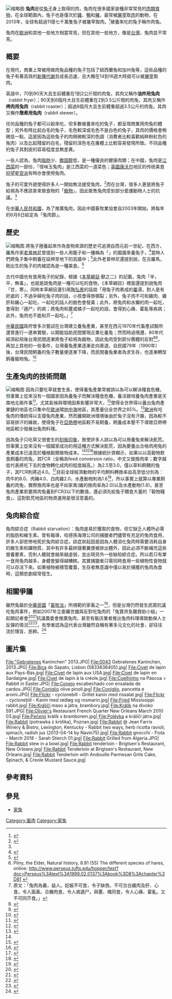{{营养值
| name           = 兔肉（[[家兔|家兔]]生肉）
| note           = 
| kJ             = 569
| water          = 72.82 g
| protein        = 20.05 g
| fat            = 5.55 g
| carbs          = 0.00 g
| iron_mg        = 1.57
| sodium_mg      = 41
| pantothenic_mg = 0.8
| vitA_ug        = 0
| satfat         = 1.66 g
| monofat        = 1.5 g
| polyfat        = 1.08 g
<!-- amino acids -->
| tryptophan=0.265 g
| threonine=0.897 g
| isoleucine=0.951 g
| leucine=1.562 g
| lysine=1.756 g
| methionine=0.502 g
| cystine=0.252 g
| phenylalanine=0.823 g
| tyrosine=0.714 g
| valine=1.019 g
| arginine=1.239 g
| histidine=0.562 g
| alanine=1.21 g
| aspartic acid=1.959 g
| glutamic acid=3.217 g
| glycine=1.089 g
| proline=0.98 g
| serine=0.889 g
| source_usda    = 1
| right          = 1
}}
[[File:9568Marinated_chunks_of_rabbit_in_the_Philippines_05.jpg|缩略图]]
'''兔肉'''是從[[兔子|兔子]]身上取得的肉，兔肉在很多國家是種非常常見的[[肉類食物|肉類食物]]，在全球範圍內，兔子也是僅次於[[雞|雞]]、[[鴨|鴨]]和[[家豬|豬]]，最常被[[屠宰|屠宰]]取[[肉|肉]]的動物，在2013年，全球有超過11億七千萬隻兔子被屠宰取肉。<ref>{{Cite web|url=http://www.fao.org/faostat/en/#data/QL|title=FAOSTAT|website=www.fao.org|access-date=2019-10-25|archive-url=https://web.archive.org/web/20170511194947/http://www.fao.org/faostat/en/#data/QL|archive-date=2017-05-11|dead-url=no}}</ref>被養來吃的兔子稱作肉兔。

兔肉在[[歐洲|歐洲]]和其他一些地方相當常見，但在其他一些地方，像是[[台灣|台灣]]，兔肉並不常見。

==概要==
在現代，商業上常被用做肉兔品種的兔子包括了紐西蘭兔和加州兔等，這些品種的兔子有著高效的[[新陳代謝|新陳代謝]]且成長迅速，且大概在14到16週大時就可以被[[屠宰|屠宰]]取肉。

英語中，70到90天大且生前體重在1到2公斤間的肉兔，其肉又稱作'''油炸用兔肉'''（rabbit fryer）；90天到6個月大且生前體重在2到3.5公斤間的肉兔，其肉又稱作'''烤肉用兔肉'''（rabbit roaster）；超過6個月大且生前體重超過3.5公斤的肉兔，其肉又稱作'''燉煮用兔肉'''（rabbit stewer）。

任何品種的兔子都可以殺來吃，但多數被養來吃的兔子，都呈現商業用肉兔的體型；另外有時比起白毛的兔子，毛色較深或毛色不是白色的兔子，其肉的價格會稍微低一點，這是因為這些兔子的肉稍微較深的色調（消費者比較喜歡純粹粉紅色的兔肉）以及比起殘留的白毛，殘留的深色毛在屠體上比較容易發現所致。不同品種的兔子其剝皮的容易程度並無差異。

一些人認為，兔肉[[脂肪|脂肪]]少、[[膽固醇|膽固醇]]低，是一種優良的健康肉類；在中國，兔肉是[[贛菜|江西菜]]的一部份，「怪味玉兔肉」是江西菜的一道菜色；[[英國|英國]][[康沃尔|康沃尔]]地区的传统美食[[仰望星空派|仰望星空派]]有時亦會使用兔肉。

兔子的可愛外貌使得許多人一開始無法接受兔肉，<ref>{{cite news|title=兔肉開始蔚為風潮　廚師：後腿相當肥美|url=http://www.ettoday.net/news/20140510/355550.htm|publisher=東森新聞雲|date=2010-05-10|accessdate=2015-01-02|archive-date=2015-01-02|archive-url=https://web.archive.org/web/20150102062440/http://www.ettoday.net/news/20140510/355550.htm|dead-url=no}}</ref>而在台灣，很多人更是將兔子給視為不應該拿來做食物的「[[寵物|寵物]]」，因此販售兔肉受到部分愛護動物人士的抗議。<ref name="兔肉入菜動保反彈" />

在[[中華人民共和國|中華人民共和國]]，為了推廣兔肉，因此中國畜牧業協會自2003年開始，將每年的6月6日給定為「兔肉節」。

==歷史==
{{main|養兔產業}}
[[File:Terrine_de_lièvre_de_Haute-Provence.jpg|缩略图]]
將兔子圈養起來作為食物來源的歷史可追溯自西元前一世紀，在西方，羅馬作家[[老普林尼|老普林尼]]曾提到一些人用籠子和一種稱為「{{ill|leporaria|fr|Leporarium}}」的圍牆來養兔子，<ref name="Irving-PeaseFrantz2018">{{cite journal|last1=Irving-Pease|first1=Evan K.|last2=Frantz|first2=Laurent A.F.|last3=Sykes|first3=Naomi|last4=Callou|first4=Cécile|last5=Larson|first5=Greger|title=Rabbits and the Specious Origins of Domestication|journal=Trends in Ecology & Evolution|volume=33|issue=3|pages=149–152|year=2018|issn=0169-5347|doi=10.1016/j.tree.2017.12.009|pmid=29454669|url=http://qmro.qmul.ac.uk/xmlui/handle/123456789/34474|access-date=2020-09-02|archive-date=2019-08-22|archive-url=https://web.archive.org/web/20190822215505/https://qmro.qmul.ac.uk/xmlui/handle/123456789/34474|dead-url=no}}</ref>當時人們將兔子集中飼養在延伸至地下的高牆中；<ref>{{Cite book|last=Moore|first=Lucile C.|url=https://books.google.com/books?id=V8uPBQAAQBAJ&pg=PA18#v=onepage|title=A House Rabbit Primer: Understanding and Caring for your Companion Rabbit|publisher=Santa Monica Press, LLC|year=2005|isbn=1595808736|location=Santa Monica, CA|pages=19–20}}</ref>此外老普林尼還提到說，在古羅馬，剛出生的兔子的肉被認為是一種美食。<ref>Pliny, the Elder, Natural history, 8.81 (55) The different species of hares, online: http://www.perseus.tufts.edu/hopper/text?doc=Perseus%3Atext%3A1999.02.0137%3Abook%3D8%3Achapter%3D81 {{Wayback|url=http://www.perseus.tufts.edu/hopper/text?doc=Perseus%3Atext%3A1999.02.0137%3Abook%3D8%3Achapter%3D81 |date=20170429043950 }}</ref>

古代中國也有食用兔子的紀錄，根據《[[本草綱目|本草綱目]]‧獸之二》的記載，兔肉「辛，平，無毒」，也就是說兔肉是一種可以吃的食物，《本草綱目》裡面還提到說兔肉「甘，寒」，同時本草綱目還引用[[陶弘景|陶弘景]]的話說「用兔子肉煮成的[[羹|羹]]湯，對人是有好處的；不過孕婦吃兔子肉的話，小孩會得唇顎裂；另外，兔子肉不可和雞肉、雞肝和雞心一起吃，一起吃的話人的臉色會發黃；此外，將兔肉和水獺的肉一起吃，會得到『遁尸』的病；將兔肉和薑或橘子一起吃的話，會得到心痛、霍亂等疾病；此外，兔肉也不能和芥一起吃。」<ref>原文：「兔肉為羹，益人。妊娠不可食，令子缺唇。不可合白雞肉及肝、心食，令人面黃。合獺肉食，令人病遁尸。與薑、橘同食，令人心痛、霍亂。又不可同芥食。」</ref>

[[中華民國|中華民國]]政府曾多次嘗試在台灣建立養兔產業，甚至在西元1970年代畜產試驗所還曾進行一連串實驗，以期能協助民間實現企業化養兔；然而時過境遷，80年代經濟起飛後台灣民間逐漸將兔子給視為寵物，因此兔肉受到部分團體的反對<ref>{{Cite web|title=別讓嫦娥笑我們貪吃！ - 【雄認真、雄打拼】羅世雄部落格 - udn部落格|url=http://blog.udn.com/bearcity/988390|accessdate=2021-02-01|work=blog.udn.com|language=zh-TW}}</ref><ref>{{Cite web|title=[兔兔新聞] 農委會推廣吃兔肉引反彈 ，立委要求停止!|url=https://blog.xuite.net/blue_sky23/rabbitget/11764046|accessdate=2021-02-01|date=2007-05-26|last=海綾月 (blue_sky23)|work=隨意窩 Xuite日誌}}</ref>，再加上其他的一些事件，台灣養兔產業逐漸走向衰退，自民國79年（1990年）後，台灣民間飼養的兔子數量便逐漸下降，而民間養兔業者為求生存，也逐漸轉型飼養寵物兔。<ref>{{Cite web|url=https://kmweb.coa.gov.tw/subject/subject.php?id=10192|title=兔隻過去與未來之展望|accessdate=2015-01-02|publisher=行政院農業委員會}}</ref>

==生產兔肉的技術問題==
[[File:Rabbit_steak_with_pasta_with_creamy_sauce_and_pepper.jpg|缩略图]]
因為只要吃草就會生長，使得養兔產業常被誤以為可以解決糧食危機，但事實上從來沒有一個國家因為養兔子而解決糧食危機，養活跟培養兔肉產業是天南地北兩件事<ref name=":1">{{Cite web|title=6-3-18 何不食兔麋？聽說兔肉健康又實惠... - 愛兔時代 BUNNY TIME|url=http://time.rabbit.org.tw/ai-tu-zhuan-lan/6-3-dong-bao-wen-zhang-zhuan-lan/6-3-18-he-bu-shi-tu-mi-ting-shuo-tu-rou-jian-kang-you-shi-hui|accessdate=2020-05-28|work=time.rabbit.org.tw|archive-date=2020-09-27|archive-url=https://web.archive.org/web/20200927042331/http://time.rabbit.org.tw/ai-tu-zhuan-lan/6-3-dong-bao-wen-zhang-zhuan-lan/6-3-18-he-bu-shi-tu-mi-ting-shuo-tu-rou-jian-kang-you-shi-hui|dead-url=no}}</ref>，尤其氣候與環境因素影響非常大，<ref>{{Cite web|title=6-3-18 何不食兔麋？聽說兔肉健康又實惠... - 愛兔時代 BUNNY TIME|url=http://time.rabbit.org.tw/ai-tu-zhuan-lan/6-3-dong-bao-wen-zhang-zhuan-lan/6-3-18-he-bu-shi-tu-mi-ting-shuo-tu-rou-jian-kang-you-shi-hui|accessdate=2020-05-12|work=time.rabbit.org.tw|archive-date=2020-09-27|archive-url=https://web.archive.org/web/20200927042331/http://time.rabbit.org.tw/ai-tu-zhuan-lan/6-3-dong-bao-wen-zhang-zhuan-lan/6-3-18-he-bu-shi-tu-mi-ting-shuo-tu-rou-jian-kang-you-shi-hui|dead-url=no}}</ref>使得全世界得以養出兔肉產業鏈的地區也只集中在[[歐洲|歐洲]]環[[地中海|地中海]]地區，其產量佔全世界之85%。<ref>{{Cite web|url=http://www.angrin.tlri.gov.tw/rabbit/rabbit_aevp.htm|title=養兔產業現況與展望座談會會議資料|accessdate=2015-01-02|publisher=行政院農業委員會畜產試驗所|archive-date=2016-03-04|archive-url=https://web.archive.org/web/20160304220732/http://www.angrin.tlri.gov.tw/rabbit/rabbit_aevp.htm|dead-url=no}}</ref>[[歐洲|歐洲]]有吃兔肉的傳統得以支撐兔肉產業，然而離開歐洲環境後由於兔子沒有汗腺，因為較不容易排汗的緣故，使得兔子在[[亞熱帶|亞熱帶]]地區較不易飼養，飼養成本壓不下導致亞熱帶地區較少發展出兔肉料理。

因為兔子只吃草又很會生的[[刻板印象|刻板印象]]，致使許多人誤以為可以用養兔來解決飢荒。但事實上從來沒有一個國家成功的用這種方式解決飢荒，因為要養出合格肉用兔的產業成本已遠高於種植穀類做物成本。<ref name=":1" /><ref>{{Cite web|title=饑荒嚴重想奇招 北韓養兔子解決│TVBS新聞網|url=https://news.tvbs.com.tw/local/338261|accessdate=2020-05-12|last=TVBS|work=TVBS|language=zh-tw|archive-date=2020-07-03|archive-url=https://web.archive.org/web/20200703234709/https://news.tvbs.com.tw/local/338261|dead-url=no}}</ref><ref>{{Cite web|title=德國巨兔 解北韓饑荒？ - 國際 - 自由時報電子報|url=https://news.ltn.com.tw/news/world/paper/111191|accessdate=2020-05-12|date=2007-01-13|work=自由電子報|language=zh-TW|archive-date=2020-07-02|archive-url=https://web.archive.org/web/20200702020217/https://news.ltn.com.tw/news/world/paper/111191|dead-url=no}}</ref>根據統計資顯示，如果以以高穀物飲食飼養的肉兔，其FCR（全稱為feed conversion ratio，中文又做換肉率；數字越低代表將吃下去的食物轉化成肉的程度越高。）為2.5至3.0，僅以草料飼餵的兔子，其FCR則將近4.0。<ref>{{Cite journal|title=Feed conversion ratio|url=https://en.wikipedia.org/w/index.php?title=Feed_conversion_ratio&oldid=963626397|date=2020-06-20|journal=Wikipedia|language=en}}</ref>目前全球經濟動物的平均飼料轉換率由高至低分別為：肉牛約8.0、肉豬4.0、白肉雞2.0，水產動物則為1.6<ref>{{Cite web|title=永續發展：水產與畜禽動物的飼料轉換率比一比-行政院農業委員會農業科技專案計畫服務網|url=https://agtech.coa.gov.tw/news/news_more?id=23d37fb615d7407ea569ce77c6159f7e|accessdate=2020-07-23|date=2008-10-25|last=財團法人台灣經濟研究院|work=行政院農業委員會|archive-date=2020-07-23|archive-url=https://web.archive.org/web/20200723021047/https://agtech.coa.gov.tw/news/news_more?id=23d37fb615d7407ea569ce77c6159f7e|dead-url=no}}</ref>，所以事實上就算以專業飼養的肉兔，實際換肉率也是不如家禽(雞的換肉率為2.0)以及水產動物(1.6)，甚至兔肉產業若要將肉兔養到FCR3以下的數值，還必須先給兔子餵食大量的「穀物糧食」，這對飢荒地區的物資運用是很沒意義的。

== 兔肉綜合症 ==
兔肉綜合症（Rabbit starvation）：兔肉是易於獲取的食物，但它缺乏人體所必需的脂肪和維生素。曾有報導，哈德孫海灣公司的捕獵者們儘管有充足的兔肉食用，許多人卻悲慘地死於兔肉綜合症。該症狀起因是因為人體消化兔肉時需要消耗自身的維生素和礦物質，其中有許多最終隨著糞便被排出體外，因此必須不斷補充這些營養要素，否則人體就會越來越虛弱，並出現另外一些缺陷綜合症。所以若只有單一食用兔肉越多，身體會變得越糟糕。其實捕獵者只需同時食用一些植物性食物就可以存活下來。如果植物被積雪覆蓋，生存者無意識中僅以易於捕獲的兔肉為食時，這類悲劇經常發生。

==相關爭議==
雖然兔屬於[[中華民國|中華民國]]「[[s:畜牧法_(民國99年)|畜牧法]]」所規範的家畜之一<ref>{{cite news|title=持續健全兔及鹿飼養登記與宰殺管理 以降低食肉風險|url=http://www.coa.gov.tw/theme_data.php?theme=news&sub_theme=agri&id=5070|publisher=行政院農業委員會|date=2014-12-15|accessdate=2015-11-11|archive-url=https://web.archive.org/web/20160915233913/http://www.coa.gov.tw/theme_data.php?theme=news&sub_theme=agri&id=5070|archive-date=2016-09-15|dead-url=yes}}</ref>，但是台灣仍然發生民眾抗議吃兔肉事件，例如2007年立委羅世雄與反對吃兔肉的「兔寶貝急難救助小組」一起開記者會<ref>{{Cite web|title=不解?? 為什麼要推廣吃兔肉呢? @ 皮皮的部落格 :: 痞客邦 ::|url=http://ljs0100.pixnet.net/blog/post/40513718|access-date=2021-12-29|last=Lee (ljs0100)|first=pepe|work=皮皮的部落格|language=zh-TW}}</ref><ref>{{Cite web|title=[兔兔新聞] 農委會推廣吃兔肉引反彈 ，立委要求停止!|url=https://blog.xuite.net/blue_sky23/rabbitget/11764046|access-date=2021-12-29|date=2007-05-26|last=海綾月 (blue_sky23)|work=隨意窩 Xuite日誌}}</ref>抗議農委會推廣兔肉，甚至有飯店業者推出兔肉料理導致動保人士反彈的情況<ref name="兔肉入菜動保反彈">{{cite news |title=兔肉入菜動保反彈 網友：可愛就不能吃？ |url=http://udn.com/NEWS/LIFE/LIF1/9135049.shtml |publisher=聯合新聞網 |date=2014-12-17 |accessdate=2015-01-02 |archiveurl=https://archive.is/20150102050158/http://udn.com/NEWS/LIFE/LIF1/9135049.shtml |archivedate=2015-01-02 |dead-url=no }}</ref><ref>{{cite news|title=兔肉火鍋惹議 西華：合法使用|url=http://www.cna.com.tw/news/firstnews/201412170429-1.aspx|publisher=[[中央社|中央社]]|date=2014-12-17|accessdate=2015-01-02|archive-date=2014-12-17|archive-url=https://web.archive.org/web/20141217193748/http://www.cna.com.tw/news/firstnews/201412170429-1.aspx|dead-url=no}}</ref>，有學者認為這代表台灣雖然自稱有著多元文化的社會，卻往往流於理盲、民粹。<ref>{{cite news|title=從抗議兔肉火鍋　反思台灣公民意識成熟度|url=http://www.peoplenews.tw/news/9657367c-7ac9-4ee8-b904-2761090cdc69|publisher=民報|date=2014-12-30|accessdate=2015-01-02|archive-date=2015-01-01|archive-url=https://web.archive.org/web/20150101180541/http://www.peoplenews.tw/news/9657367c-7ac9-4ee8-b904-2761090cdc69|dead-url=no}}</ref>

==圖片集==
<gallery>
File:"Gebratenes Kaninchen" 2013.JPG|
File:0043 Gebratenes Kaninchen, 2013.JPG|
File:Bica do Sapato, Lisbon (5833838405).jpg|
File:Civet de lapin aux Pays-Bas.jpg|
File:Civet de lapin aux USA.jpg|
File:Civet de lapin en Sardaigne.jpg|
File:Civet de lapin à la créole.jpg|
File:Coelhinho na Páscoa = Rabbit in Easter.JPG|
File:Conejo escabechado con ensalada de cardos.JPG|
File:Coniglio olive pinoli.jpg|
File:Coniglio, pancetta e aromi.JPG|
File:Flickr - cyclonebill - Grillet kanin med rissalat.jpg|
File:Flickr - cyclonebill - Kanin med rødløg og rosmarin.jpg|
File:Fried Mississippi rabbit.jpg|
File:Králičí maso a játra, brambory.jpg|
File:Králík na divoko 591.JPG|
File:Olivier's Restaurant French Quarter New Orleans March 2010 03.jpg|
File:Pečený králík s bramborem.jpg|
File:Polévka a králičí játra.jpg|
File:Rabbit (potrawka z królika), Poznan.jpg|
File:Rabbit @ Jean Farris Winery & Bistro, Lexington, Kentucky - Rabbit two ways, herb ricotta ravioli, spinach, radish jus (2013-04-14 by Navin75).jpg|
File:Rabbit gnocchi - Fiola - March 2018 - Sarah Stierch 01.jpg|
File:Rabbit Grilled from Algeria.JPG|
File:Rabbit stew in a bowl.jpg|
File:Rabbit tenderloin - Brigtsen's Restaurant, New Orleans.jpg|
File:Rabbit Tenderloin at Brigtsen's Restaurant, New Orleans.jpg|
File:Rabbit Tenderloin with Andouille Parmesan Grits Cake, Spinach, & Creole Mustard Sauce.jpg|
</gallery>

==參考資料==
<references />

==參見==
* [[家兔|家兔]]

{{肉類食物}}

[[Category:畜肉|Category:畜肉]]
[[Category:家兔|Category:家兔]]